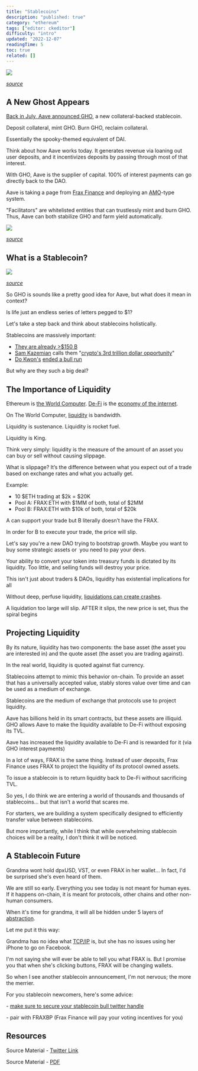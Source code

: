 ```yaml
---
title: "Stablecoins"
description: "published: true"
category: "ethereum"
tags: ["editor: ckeditor"]
difficulty: "intro"
updated: "2022-12-07"
readingTime: 5
toc: true
related: []
---
```


![](/images/stablecoins-1.webp)

[*source*](https://blockworks.co/news/the-stablecoin-era-a-new-wave-of-crypto-adoption)

## A New Ghost Appears

[Back in July, Aave announced GHO](https://governance.aave.com/t/introducing-gho/8730), a new collateral-backed stablecoin.

Deposit collateral, mint GHO. Burn GHO, reclaim collateral.

Essentially the spooky-themed equivalent of DAI.

Think about how Aave works today. It generates revenue via loaning out user deposits, and it incentivizes deposits by passing through most of that interest.

With GHO, Aave is the supplier of capital. 100% of interest payments can go directly back to the DAO.

Aave is taking a page from [Frax Finance](https://frax.finance/) and deploying an [AMO](https://docs.frax.finance/amo/overview)\-type system.

"Facilitators" are whitelisted entities that can trustlessly mint and burn GHO. Thus, Aave can both stabilize GHO and farm yield automatically.

![](/images/stablecoins-2.jpeg)

[*source*](https://governance.aave.com/t/introducing-gho/8730)

## What is a Stablecoin?

![](/images/stablecoins-3.png)

[*source*](https://twitter.com/0xAlunara/status/1545067755409383424)

So GHO is sounds like a pretty good idea for Aave, but what does it mean in context?

Is life just an endless series of letters pegged to $1?

Let's take a step back and think about stablecoins holistically.

Stablecoins are massively important:

*   [They are already >$150 B](https://defillama.com/stablecoins)
*   [Sam Kazemian](https://twitter.com/samkazemian) calls them "[crypto's 3rd trillion dollar opportunity](https://www.youtube.com/watch?v=4xe--fFyjXM)"
*   [Do Kwon's](https://twitter.com/stablekwon) [ended a bull run](https://www.coindesk.com/learn/the-fall-of-terra-a-timeline-of-the-meteoric-rise-and-crash-of-ust-and-luna/)

But why are they such a big deal?

## The Importance of Liquidity

Ethereum is [the World Computer](/ethereum/world-computer). [De-Fi](/ethereum/world-computer/de-fi) is the [economy of the internet](/ethereum/world-computer/de-fi/internet-economy).

On The World Computer, [liquidity](/concepts/liquidity) is bandwidth. 

Liquidity is sustenance. Liquidity is rocket fuel. 

Liquidity is King.

Think very simply: liquidity is the measure of the amount of an asset you can buy or sell without causing slippage.

What is slippage? It’s the difference between what you expect out of a trade based on exchange rates and what you actually get.

Example:

*   10 $ETH trading at $2k = $20K
*   Pool A: FRAX:ETH with $1MM of both, total of $2MM
*   Pool B: FRAX:ETH with $10k of both, total of $20k

A can support your trade but B literally doesn’t have the FRAX. 

In order for B to execute your trade, the price will slip.

Let's say you're a new DAO trying to bootstrap growth. Maybe you want to buy some strategic assets or  you need to pay your devs.

Your ability to convert your token into treasury funds is dictated by its liquidity. Too little, and selling funds will destroy your price.

This isn't just about traders & DAOs, liquidity has existential implications for all

Without deep, perfuse liquidity, [liquidations can create crashes](https://blog.makerdao.com/the-market-collapse-of-march-12-2020-how-it-impacted-makerdao/). 

A liquidation too large will slip. AFTER it slips, the new price is set, thus the spiral begins

## Projecting Liquidity

By its nature, liquidity has two components: the base asset (the asset you are interested in) and the quote asset (the asset you are trading against).

In the real world, liquidity is quoted against fiat currency.

Stablecoins attempt to mimic this behavior on-chain. To provide an asset that has a universally accepted value, stably stores value over time and can be used as a medium of exchange.

Stablecoins are the medium of exchange that protocols use to project liquidity.

Aave has billions held in its smart contracts, but these assets are illiquid. GHO allows Aave to make the liquidity available to De-Fi without exposing its TVL.

Aave has increased the liquidity available to De-Fi and is rewarded for it (via GHO interest payments)

In a lot of ways, FRAX is the same thing. Instead of user deposits, Frax Finance uses FRAX to project the liquidity of its protocol owned assets.

To issue a stablecoin is to return liquidity back to De-Fi without sacrificing TVL.

So yes, I do think we are entering a world of thousands and thousands of stablecoins... but that isn't a world that scares me.

For starters, we are building a system specifically designed to efficiently transfer value between stablecoins.

But more importantly, while I think that while overwhelming stablecoin choices will be a reality, I don't think it will be noticed.

## A Stablecoin Future

Grandma wont hold dpxUSD, VST, or even FRAX in her wallet... In fact, I'd be surprised she's even heard of them.

We are still so early. Everything you see today is not meant for human eyes. If it happens on-chain, it is meant for protocols, other chains and other non-human consumers.

When it's time for grandma, it will all be hidden under 5 layers of [abstraction](/concepts/abstraction).

Let me put it this way:

Grandma has no idea what [TCP/IP](https://en.wikipedia.org/wiki/Internet_protocol_suite) is, but she has no issues using her iPhone to go on Facebook.

I'm not saying she will ever be able to tell you what FRAX is. But I promise you that when she's clicking buttons, FRAX will be changing wallets.

So when I see another stablecoin announcement, I'm not nervous; the more the merrier.

For you stablecoin newcomers, here's some advice:

\- [make sure to secure your stablecoin bull twitter handle](https://curve.substack.com/p/june-22-2022-bulls-on-parade-)

\- pair with FRAXBP (Frax Finance will pay your voting incentives for you)

## Resources

Source Material - [Twitter Link](https://twitter.com/logarithmicrex/status/1545140788111192064)

Source Material - [PDF](/twitter-pdf-2022-07-07_stablecoin_centrality.pdf)

